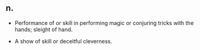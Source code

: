 == '''n.''' ==

*Performance of or skill in performing magic or conjuring tricks with the hands; sleight of hand.

*A show of skill or deceitful cleverness.